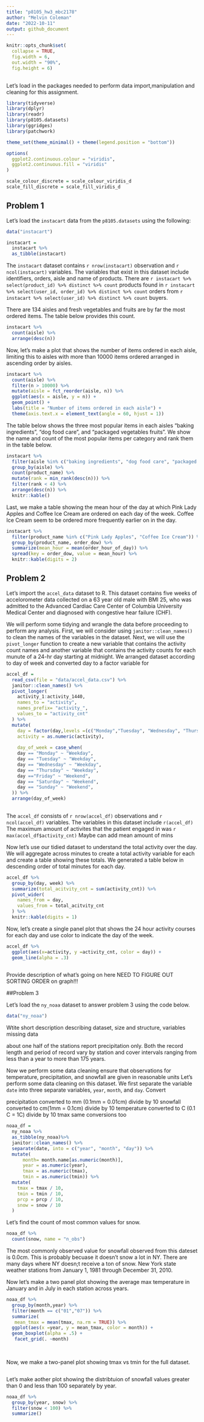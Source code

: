 ```yaml
---
title: "p8105_hw3_mbc2178"
author: "Melvin Coleman"
date: "2022-10-11"
output: github_document
---
```


```r
knitr::opts_chunk$set(
  collapse = TRUE,
  fig.width = 6,
  out.width = "90%",
  fig.height = 6)
  
```

Let's load in the packages needed to perform data import,manipulation and cleaning for this assignment.

```r
library(tidyverse)
library(dplyr)
library(readr)
library(p8105.datasets)
library(ggridges)
library(patchwork)

theme_set(theme_minimal() + theme(legend.position = "bottom"))

options(
  ggplot2.continuous.colour = "viridis",
  ggplot2.continuous.fill = "viridis"
)

scale_colour_discrete = scale_colour_viridis_d
scale_fill_discrete = scale_fill_viridis_d
```

## Problem 1 

Let's load the `instacart` data from the `p8105.datasets` using the following:
```r
data("instacart") 

instacart = 
  instacart %>% 
  as_tibble(instacart)
```

The `instacart` dataset contains `r nrow(instacart)` observation 
and `r ncol(instacart)` variables. The variables that exist in this dataset include 
identifiers, orders, aisle and name of products. There are 
`r instacart %>% select(product_id) %>% distinct %>% count` products found in 
`r instacart %>% select(user_id, order_id) %>% distinct %>% count` orders from 
`r instacart %>% select(user_id) %>% distinct %>% count` buyers.

There are 134 aisles and fresh vegetables and fruits are by far the most ordered items.
The table below provides this count. 

```r
instacart %>% 
  count(aisle) %>% 
  arrange(desc(n))
```
Now, let's make a plot that shows the number of items ordered in each aisle, limiting 
this to aisles with more than 10000 items ordered arranged in ascending order by aisles. 

```r
instacart %>% 
  count(aisle) %>% 
  filter(n > 10000) %>% 
  mutate(aisle = fct_reorder(aisle, n)) %>% 
  ggplot(aes(x = aisle, y = n)) + 
  geom_point() + 
  labs(title = "Number of items ordered in each aisle") +
  theme(axis.text.x = element_text(angle = 60, hjust = 1))

```
The table below shows the three most popular items in each aisles 
"baking ingredients", "dog food care", and "packaged vegetables fruits". We show 
the name and count of the most popular items per category and rank them in the table
below.

```r
instacart %>% 
  filter(aisle %in% c("baking ingredients", "dog food care", "packaged vegetables fruits")) %>%
  group_by(aisle) %>% 
  count(product_name) %>% 
  mutate(rank = min_rank(desc(n))) %>% 
  filter(rank < 4) %>% 
  arrange(desc(n)) %>%
  knitr::kable()
```

Last, we make a table showing the mean hour of the day at which Pink Lady Apples and Coffee Ice Cream are 
ordered on each day of the week. Coffee Ice Cream seem to be ordered more frequently 
earlier on in the day.

```r
instacart %>%
  filter(product_name %in% c("Pink Lady Apples", "Coffee Ice Cream")) %>%
  group_by(product_name, order_dow) %>%
  summarize(mean_hour = mean(order_hour_of_day)) %>%
  spread(key = order_dow, value = mean_hour) %>%
  knitr::kable(digits = 2)
```


## Problem 2 

Let's import the `accel_data` dataset to R. This dataset contains five weeks of 
accelorometer data collected on a 63 year old male with BMI 25, who was admitted 
to the Advanced Cardiac Care Center of Columbia University Medical Center and diagnosed 
with congestive hear failure (CHF).

We will perform some tidying and wrangle the data before proceeding to perform 
any analysis. First, we will consider using `janitor::clean_names()` to clean 
the names of the variables in the dataset. Next, we will use the `pivot_longer`
function to create a new variable that contains the activity count names and 
another variable that contains the activity counts for each munute of a 24-hr 
day starting at midnight. We arranged dataset according to day of week and 
converted day to a factor variable for 

```r
accel_df =
  read_csv(file = "data/accel_data.csv") %>% 
  janitor::clean_names() %>% 
  pivot_longer(
    activity_1:activity_1440,
    names_to = "activity",
    names_prefix= "activity_",
    values_to = "activity_cnt"
  ) %>% 
  mutate(
    day = factor(day,levels =(c("Monday","Tuesday", "Wednesday", "Thursday", "Friday", "Saturday", "Sunday"))),
    activity = as.numeric(activity),
    
    day_of_week = case_when(
    day == "Monday" ~ "Weekday",
    day == "Tuesday" ~ "Weekday",
    day == "Wednesday" ~ "Weekday",
    day == "Thursday" ~ "Weekday",
    day =="Friday" ~ "Weekend",
    day == "Saturday" ~ "Weekend",
    day == "Sunday" ~ "Weekend",
  )) %>% 
  arrange(day_of_week)
 
```

The `accel_df` consists of `r nrow(accel_df)` observations and `r ncol(accel_df)` variables. 
The variables in this dataset include `r(accel_df)`
The maximum amount of activites that the patient engaged in was `r max(accel_df$activity_cnt)`
Maybe can add mean amount of mins 

Now let's use our tidied dataset to understand the total activity over the day. We will aggregate 
across minutes to create a total activity variable for each and create a table showing these totals. 
We generated a table below in descending order of total minutes for each day.

```r
accel_df %>% 
  group_by(day, week) %>% 
  summarize(total_acitvity_cnt = sum(activity_cnt)) %>% 
  pivot_wider(
    names_from = day,
    values_from = total_acitvity_cnt
  ) %>% 
  knitr::kable(digits = 1)
```


Now, let's create a single panel plot that shows the 24 hour activity courses for each day 
and use color to indicate the day of the week. 

```r
accel_df %>% 
  ggplot(aes(x=activity, y =activity_cnt, color = day)) +
  geom_line(alpha = .3) 
  
```

Provide description of what's going on here NEED TO FIGURE OUT SORTING ORDER on graph!!!

##Problem 3 


Let's load the `ny_noaa` dataset to answer problem 3 using the code below.

```r
data("ny_noaa") 
```
Wtite short description describing dataset, size and structure, variables missing data

about one half of the stations report precipitation only. Both the record length and period of record vary by station and cover intervals ranging from less than a year to more than 175 years.


Now we perform some data cleaning 
ensure that observations for temperature, precipitation, and snowfall are given in reasonable units
Let's perform some data cleaning on this dataset. We first separate the variable
`date` into three separate variables, `year`, `month`, and `day`. Convert 

precipitation converted to mm (0.1mm = 0.01cm) divide by 10
snowfall converted to cm(1mm = 0.1cm) divide by 10
temperature converted to C (0.1 C = 1C) divide by 10
tmax same conversions too

```r
noaa_df = 
  ny_noaa %>% 
  as_tibble(ny_noaa)%>% 
  janitor::clean_names() %>% 
  separate(date, into = c("year", "month", "day")) %>% 
  mutate(
      month= month.name[as.numeric(month)],
      year = as.numeric(year),
      tmax = as.numeric(tmax),
      tmin = as.numeric(tmin)) %>% 
  mutate(
    tmax = tmax / 10,
    tmin = tmin / 10,
    prcp = prcp / 10,
    snow = snow / 10
  ) 
```

Let's find the count of most common values for snow.

```r
noaa_df %>% 
  count(snow, name = "n_obs")
```

The most commonly observed value for snowfall observed from this dateset is 0.0cm. 
This is probably becuase it doesn't snow a lot in NY. There are many days where 
NY doesn;t receive a ton of snow. 
 New York state weather stations from January 1, 1981 through December 31, 2010.



Now let's make a two panel plot showing the average max temperature in January and in
July in each station across years. 

```r
noaa_df %>% 
  group_by(month,year) %>%
  filter(month == c("01","07")) %>% 
  summarize(
   mean_tmax = mean(tmax, na.rm = TRUE)) %>% 
  ggplot(aes(x =year, y = mean_tmax, color = month)) +
  geom_boxplot(alpha = .5) +
   facet_grid(. ~month)
 
  
```
Now, we make a two-panel plot showing tmax vs tmin for the full dataset. 
```r


```

Let's make aother plot showing the distribtuion of snowfall values greater than 0 and less 
than 100 separately by year.

```r
noaa_df %>% 
  group_by(year, snow) %>% 
  filter(snow < 100) %>% 
  summarize()
```










